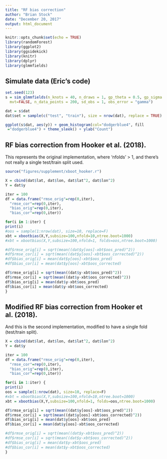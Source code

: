 ```yaml
---
title: "RF bias correction"
author: "Brian Stock"
date: "December 20, 2017"
output: html_document
---
```


```r
knitr::opts_chunk$set(echo = TRUE)
library(randomForest)
library(ggplot2)
library(ggsidekick)
library(knitr)
library(dplyr)
library(glmmfields)
```

## Simulate data (Eric's code)
```r
set.seed(123)
s = sim_glmmfields(n_knots = 40, n_draws = 1, gp_theta = 0.5, gp_sigma = 0.2,
  mvt=FALSE, n_data_points = 200, sd_obs = 1, obs_error = "gamma")

dat = s$dat
dat$set = sample(c("test", "train"), size = nrow(dat), replace = TRUE)

ggplot(s$dat, aes(y)) + geom_histogram(col="dodgerblue4", fill
 ="dodgerblue4") + theme_sleek() + ylab("Count")
```


## RF bias correction from Hooker et al. (2018). 

This represents the original implementation, where 'nfolds' > 1, and there's not really a single test/train split used.  

```r
source("figures/supplement/xboot_hooker.r")

X = cbind(dat$lat, dat$lon, dat$lat^2, dat$lon^2)
Y = dat$y

iter = 100
df = data.frame("rmse_orig"=rep(0,iter), 
  "rmse_cor"=rep(0,iter), 
  "bias_orig"=rep(0,iter), 
  "bias_cor"=rep(0,iter))

for(i in 1:iter) {
print(i)
#oos = sample(1:nrow(dat), size=10, replace=F)  
xbt = xbootbias(X,Y,subsize=100,nfold=10,ntree.boot=1000)
#xbt = xbootbias(X,Y,subsize=100,nfold=1, folds=oos,ntree.boot=1000)

#df$rmse_orig[i] = sqrt(mean((dat$y[oos]-xbt$oos_pred)^2))
#df$rmse_cor[i] = sqrt(mean((dat$y[oos]-xbt$oos_corrected)^2))
#df$bias_orig[i] = mean(dat$y[oos]-xbt$oos_pred)
#df$bias_cor[i] = mean(dat$y[oos]-xbt$oos_corrected)

df$rmse_orig[i] = sqrt(mean((dat$y-xbt$oos_pred)^2))
df$rmse_cor[i] = sqrt(mean((dat$y-xbt$oos_corrected)^2))
df$bias_orig[i] = mean(dat$y-xbt$oos_pred)
df$bias_cor[i] = mean(dat$y-xbt$oos_corrected)
}

```

## Modified RF bias correction from Hooker et al. (2018). 

And this is the second implementation, modified to have a single fold (test/train split).

```r

X = cbind(dat$lat, dat$lon, dat$lat^2, dat$lon^2)
Y = dat$y

iter = 100
df = data.frame("rmse_orig"=rep(0,iter), 
  "rmse_cor"=rep(0,iter), 
  "bias_orig"=rep(0,iter), 
  "bias_cor"=rep(0,iter))

for(i in 1:iter) {
print(i)
oos = sample(1:nrow(dat), size=10, replace=F)  
#xbt = xbootbias(X,Y,subsize=100,nfold=10,ntree.boot=1000)
xbt = xbootbias(X,Y,subsize=100,nfold=1, folds=oos,ntree.boot=1000)

df$rmse_orig[i] = sqrt(mean((dat$y[oos]-xbt$oos_pred)^2))
df$rmse_cor[i] = sqrt(mean((dat$y[oos]-xbt$oos_corrected)^2))
df$bias_orig[i] = mean(dat$y[oos]-xbt$oos_pred)
df$bias_cor[i] = mean(dat$y[oos]-xbt$oos_corrected)

#df$rmse_orig[i] = sqrt(mean((dat$y-xbt$oos_pred)^2))
#df$rmse_cor[i] = sqrt(mean((dat$y-xbt$oos_corrected)^2))
#df$bias_orig[i] = mean(dat$y-xbt$oos_pred)
#df$bias_cor[i] = mean(dat$y-xbt$oos_corrected)
}

```

